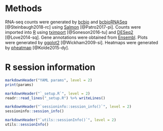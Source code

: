 # Methods

RNA-seq counts were generated by [bcbio][] and [bcbioRNASeq][] [@Steinbaugh2018-rc] using [Salmon][] [@Patro2017-pi]. Counts were imported into [R][] using [tximport][] [@Soneson2016-tu] and [DESeq2][] [@Love2014-sq]. Gene annotations were obtained from [Ensembl][]. Plots were generated by [ggplot2][] [@Wickham2009-si]. Heatmaps were generated by [pheatmap][] [@Kolde2015-dy].

# R session information {.tabset}

```r
markdownHeader("YAML params", level = 2)
print(params)

markdownHeader("`_setup.R`", level = 2)
readr::read_lines("_setup.R") %>% writeLines()

markdownHeader("`sessioninfo::session_info()`", level = 2)
sessioninfo::session_info()

markdownHeader("`utils::sessionInfo()`", level = 2)
utils::sessionInfo()
```

[bcbio]: https://github.com/bcbio/bcbio-nextgen/
[bcbioRNASeq]: https://bioinformatics.sph.harvard.edu/bcbioRNASeq/
[Bioconductor]: https://bioconductor.org/
[clusterProfiler]: https://bioconductor.org/packages/clusterProfiler/
[DESeq2]: https://bioconductor.org/packages/DESeq2/
[Ensembl]: https://www.ensembl.org/
[Entrez]: https://www.ncbi.nlm.nih.gov/search/
[Excel]: https://products.office.com/en-us/excel/
[fgsea]: http://bioconductor.org/packages/fgsea/
[ggplot2]: https://ggplot2.tidyverse.org/
[GO]: http://www.geneontology.org
[GSEA]: http://software.broadinstitute.org/gsea/
[KEGG]: https://www.genome.jp/kegg/
[LibreOffice]: https://www.libreoffice.org/
[pathview]: https://bioconductor.org/packages/pathview/
[pheatmap]: https://cran.r-project.org/package=pheatmap
[R]: https://www.r-project.org/
[RStudio]: https://www.rstudio.com/
[salmon]: https://combine-lab.github.io/salmon/
[tximport]: https://bioconductor.org/packages/tximport/
